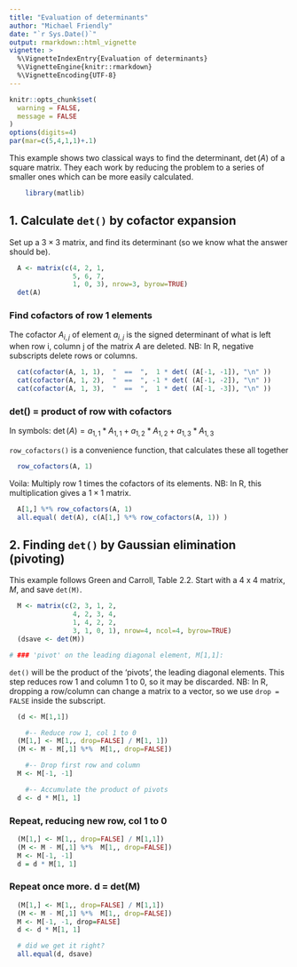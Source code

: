 ```yaml
---
title: "Evaluation of determinants"
author: "Michael Friendly"
date: "`r Sys.Date()`"
output: rmarkdown::html_vignette
vignette: >
  %\VignetteIndexEntry{Evaluation of determinants}
  %\VignetteEngine{knitr::rmarkdown}
  %\VignetteEncoding{UTF-8}
---
```


```r
knitr::opts_chunk$set(
  warning = FALSE,
  message = FALSE
)
options(digits=4)
par(mar=c(5,4,1,1)+.1)
```

This example shows two classical ways to find the determinant, $\det(A)$ of a square matrix. They each work
by reducing the problem to a series of smaller ones which can be more easily calculated.

```r
	library(matlib)
```

##  1. Calculate `det()` by cofactor expansion

Set up a $3 \times 3$ matrix, and find its determinant (so we know what the answer should be).

```r
  A <- matrix(c(4, 2, 1,
                5, 6, 7,
                1, 0, 3), nrow=3, byrow=TRUE)
  det(A)
```

### Find cofactors of row 1 elements

The cofactor $A_{i,j}$ of element $a_{i,j}$ is the signed determinant of what is left when row i, column j
of the matrix $A$ are deleted.  NB: In R, negative subscripts delete rows or columns.

```r
  cat(cofactor(A, 1, 1),  "  ==  ",  1 * det( (A[-1, -1]), "\n" ))
  cat(cofactor(A, 1, 2),  "  ==  ", -1 * det( (A[-1, -2]), "\n" ))
  cat(cofactor(A, 1, 3),  "  ==  ",  1 * det( (A[-1, -3]), "\n" ))
```

### det() = product of row with cofactors

In symbols: $\det(A) = a_{1,1} * A_{1,1} + a_{1,2} * A_{1,2} + a_{1,3} * A_{1,3}$

`row_cofactors()` is a convenience function, that calculates these all together

```r
  row_cofactors(A, 1)
```

Voila: Multiply row 1 times the cofactors of its elements.  NB: In R, this multiplication gives a $1 \times 1$ matrix.

```r
  A[1,] %*% row_cofactors(A, 1)
  all.equal( det(A), c(A[1,] %*% row_cofactors(A, 1)) )
```

##  2. Finding `det()` by Gaussian elimination (pivoting)

This example follows Green and Carroll, Table 2.2.
Start with a 4 x 4 matrix, $M$, and save `det(M)`.

```r
  M <- matrix(c(2, 3, 1, 2,
                4, 2, 3, 4,
                1, 4, 2, 2,
                3, 1, 0, 1), nrow=4, ncol=4, byrow=TRUE)
  (dsave <- det(M))

# ### 'pivot' on the leading diagonal element, M[1,1]:
```

`det()` will be the product of the 'pivots', the leading diagonal elements.
This step reduces row 1 and column 1 to 0, so it may be discarded.
NB: In R, dropping a row/column can change a matrix to a vector, so we use
`drop = FALSE` inside the subscript.

```r
  (d <- M[1,1])

    #-- Reduce row 1, col 1 to 0
  (M[1,] <- M[1,, drop=FALSE] / M[1, 1])
  (M <- M - M[,1] %*%  M[1,, drop=FALSE])

    #-- Drop first row and column
  M <- M[-1, -1]

    #-- Accumulate the product of pivots
  d <- d * M[1, 1]
```

### Repeat, reducing new row, col 1 to 0

```r
  (M[1,] <- M[1,, drop=FALSE] / M[1,1])
  (M <- M - M[,1] %*%  M[1,, drop=FALSE])
  M <- M[-1, -1]
  d = d * M[1, 1]
```

### Repeat once more. d = det(M)

```r
  (M[1,] <- M[1,, drop=FALSE] / M[1,1])
  (M <- M - M[,1] %*%  M[1,, drop=FALSE])
  M <- M[-1, -1, drop=FALSE]
  d <- d * M[1, 1]

  # did we get it right?
  all.equal(d, dsave)
```

